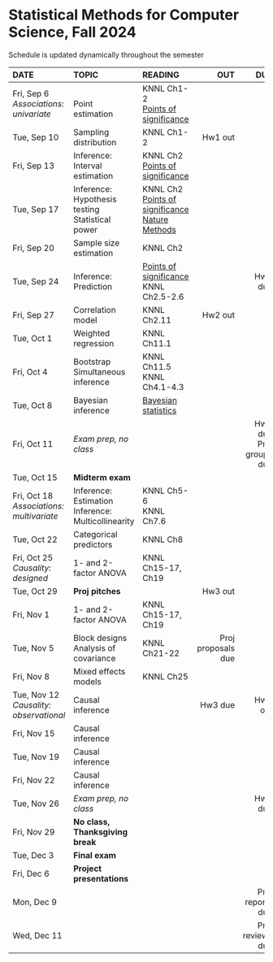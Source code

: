 <h1> Statistical Methods for Computer Science, Fall 2024 </h1>
Schedule is updated dynamically throughout the semester
</br>

<font size="3">

| DATE        | TOPIC            |READING     |      OUT |        DUE |
| :----------------   |:-----------------|:---------------| --------:| ----------:|
| Fri, Sep 6</br>*Associations: univariate*| </br>Point estimation| KNNL Ch1-2</br>[Points of significance](https://www.nature.com/articles/nmeth.2613) |  | |
| Tue, Sep 10 | Sampling distribution|  KNNL Ch1-2|Hw1 out| |
| Fri, Sep 13 | Inference: Interval estimation| KNNL Ch2</br>[Points of significance](https://www.nature.com/articles/nmeth.2659) |  | |
| Tue, Sep 17 | Inference: Hypothesis testing</br>Statistical power|KNNL Ch2</br>[Points of significance](https://www.nature.com/articles/nmeth.2698)</br>[Nature Methods](https://www.nature.com/articles/nmeth.3288)  |  | |
| Fri, Sep 20 | Sample size estimation|KNNL Ch2  |  | |
| Tue, Sep 24 | Inference: Prediction| [Points of significance](https://www.nature.com/articles/nmeth.2738)</br>KNNL Ch2.5-2.6 |  |Hw1 due|
| Fri, Sep 27 | Correlation model| KNNL Ch2.11 |Hw2 out| |
| Tue, Oct 1  |Weighted regression| KNNL Ch11.1 || |
| Fri, Oct 4  |Bootstrap</br>Simultaneous inference| KNNL Ch11.5</br>KNNL Ch4.1-4.3  |  | |
| Tue, Oct 8  |Bayesian inference| [Bayesian statistics](https://statswithr.github.io/book/) |  | |
| Fri, Oct 11 | *Exam prep, no class*|  |  |Hw2 due</br>Proj groups due|
| Tue, Oct 15 |  **Midterm exam** |  |  | |
| Fri, Oct 18</br>*Associations: multivariate*  | Inference: Estimation</br>Inference: Multicollinearity| KNNL Ch5-6</br>KNNL Ch7.6 |  | |
| Tue, Oct 22 | Categorical predictors| KNNL Ch8 |  | |
| Fri, Oct 25</br>*Causality: designed* | 1- and 2-factor ANOVA| KNNL Ch15-17, Ch19 |  | |
| Tue, Oct 29 | **Proj pitches**|  |Hw3 out| |
| Fri, Nov 1  | 1- and 2-factor ANOVA| KNNL Ch15-17, Ch19 |  | |
| Tue, Nov 5  | Block designs</br>Analysis of covariance| KNNL Ch21-22  |Proj proposals due|
| Fri, Nov 8  | Mixed effects models| KNNL Ch25  |  | |
| Tue, Nov 12</br>*Causality: observational* | Causal inference|  |Hw3 due|Hw4 out|
| Fri, Nov 15 | Causal inference|  |  | |
| Tue, Nov 19 | Causal inference|  |  | |
| Fri, Nov 22 | Causal inference|  |  | |
| Tue, Nov 26 |*Exam prep, no class* |  |  |Hw4 due|
| Fri, Nov 29  | **No class, Thanksgiving break**      |            |          | |
| Tue, Dec 3  | **Final exam**   |            |          |            |
| Fri, Dec 6 | **Project presentations**  |  |          |            |
| Mon, Dec 9 |                  |            |          | Proj reports due           |
| Wed, Dec 11 |                  |            |          | Proj reviews due           |
</font>






